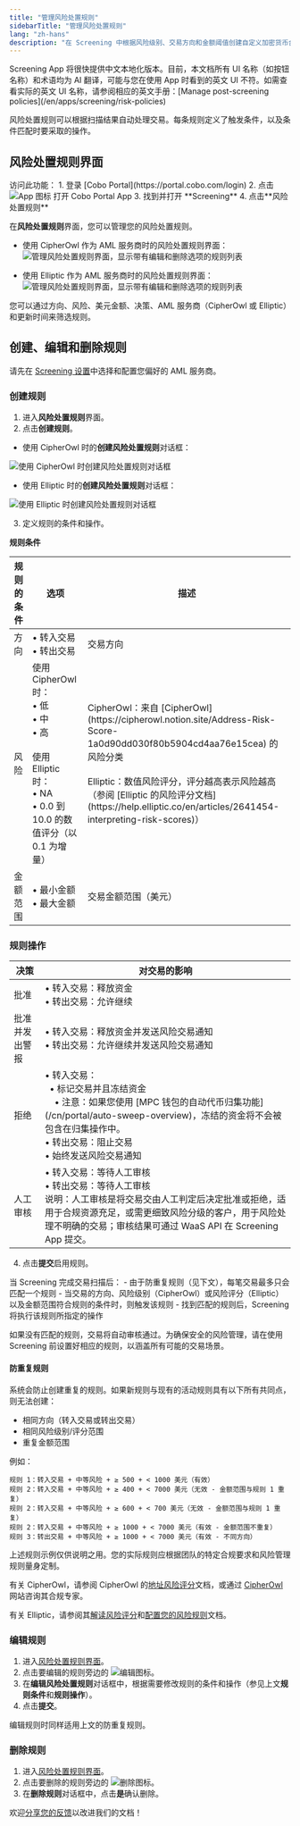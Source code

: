 ```yaml
---
title: "管理风险处置规则"
sidebarTitle: "管理风险处置规则"
lang: "zh-hans"
description: "在 Screening 中根据风险级别、交易方向和金额阈值创建自定义加密货币合规规则。实现 AML/CFT 规则自动执行。"
---
```


<Note>
Screening App 将很快提供中文本地化版本。目前，本文档所有 UI 名称（如按钮名称）和术语均为 AI 翻译，可能与您在使用 App 时看到的英文 UI 不符。如需查看实际的英文 UI 名称，请参阅相应的英文手册：[Manage post-screening policies](/en/apps/screening/risk-policies)
</Note>

风险处置规则可以根据扫描结果自动处理交易。每条规则定义了触发条件，以及条件匹配时要采取的操作。

## 风险处置规则界面

<Info>
访问此功能：
1. 登录 [Cobo Portal](https://portal.cobo.com/login)
2. 点击 <img src="/en/images/common/icon_apps.svg" className="icon" alt="App 图标"/> 打开 Cobo Portal App
3. 找到并打开 **Screening**
4. 点击**风险处置规则**
</Info>

在**风险处置规则**界面，您可以管理您的风险处置规则。

- 使用 CipherOwl 作为 AML 服务商时的风险处置规则界面：
  <img src="/en/images/portal-apps/screening/manage-post-screening-policies-cipherowl.png" className="screenshot_full_screen" alt="管理风险处置规则界面，显示带有编辑和删除选项的规则列表"/>

- 使用 Elliptic 作为 AML 服务商时的风险处置规则界面：
  <img src="/en/images/portal-apps/screening/manage-post-screening-policies-elliptic.png" className="screenshot_full_screen" alt="管理风险处置规则界面，显示带有编辑和删除选项的规则列表"/>

您可以通过方向、风险、美元金额、决策、AML 服务商（CipherOwl 或 Elliptic）和更新时间来筛选规则。

## 创建、编辑和删除规则

<Note>请先在 [Screening 设置](/cn/apps/screening/screening-settings)中选择和配置您偏好的 AML 服务商。</Note>

### 创建规则

1. 进入**风险处置规则**界面。
2. 点击**创建规则**。
  - 使用 CipherOwl 时的**创建风险处置规则**对话框：
  <img src="/en/images/portal-apps/screening/creating-post-screening-policy-cipherowl.svg" className="screenshot_modal" alt="使用 CipherOwl 时创建风险处置规则对话框"/>

  - 使用 Elliptic 时的**创建风险处置规则**对话框：
  <img src="/en/images/portal-apps/screening/creating-post-screening-policy-elliptic.png" className="screenshot_modal" alt="使用 Elliptic 时创建风险处置规则对话框"/>

3. 定义规则的条件和操作。

**规则条件**

<table class="table six-columns">
  <thead>
    <tr>
      <th>规则的条件</th>
      <th>选项</th>
      <th>描述</th>
    </tr>
  </thead>
  <tbody>
    <tr>
      <td>方向</td>
      <td>• 转入交易<br/>• 转出交易</td>
      <td>交易方向</td>
    </tr>
    <tr>
      <td>风险</td>
      <td>使用 CipherOwl 时：<br/>• 低<br/>• 中<br/>• 高<br/><br/>使用 Elliptic 时：<br/>• NA<br/>• 0.0 到 10.0 的数值评分（以 0.1 为增量）</td>
      <td>CipherOwl：来自 [CipherOwl](https://cipherowl.notion.site/Address-Risk-Score-1a0d90dd030f80b5904cd4aa76e15cea) 的风险分类<br/><br/>Elliptic：数值风险评分，评分越高表示风险越高（参阅 [Elliptic 的风险评分文档](https://help.elliptic.co/en/articles/2641454-interpreting-risk-scores)）</td>
    </tr>
    <tr>
      <td>金额范围</td>
      <td>• 最小金额<br/>• 最大金额</td>
      <td>交易金额范围（美元）</td>
    </tr>
  </tbody>
</table>

### 规则操作

<table class="table six-columns">
  <thead>
    <tr>
      <th>决策</th>
      <th>对交易的影响</th>
    </tr>
  </thead>
  <tbody>
    <tr>
      <td>批准</td>
      <td>• 转入交易：释放资金<br/>• 转出交易：允许继续</td>
    </tr>
    <tr>
      <td>批准并发出警报</td>
      <td>• 转入交易：释放资金并发送风险交易通知<br/>• 转出交易：允许继续并发送风险交易通知</td>
    </tr>
    <tr>
      <td>拒绝</td>
      <td>• 转入交易：<br/>&nbsp;&nbsp;• 标记交易并且冻结资金 <br/>&nbsp;&nbsp;&nbsp;&nbsp;• 注意：如果您使用 [MPC 钱包的自动代币归集功能](/cn/portal/auto-sweep-overview)，冻结的资金将不会被包含在归集操作中。<br/>• 转出交易：阻止交易<br/>• 始终发送风险交易通知</td>
    </tr>
    <tr>
      <td>人工审核</td>
      <td>• 转入交易：等待人工审核<br/>• 转出交易：等待人工审核<br/>说明：人工审核是将交易交由人工判定后决定批准或拒绝，适用于合规资源充足，或需更细致风险分级的客户，用于风险处理不明确的交易；审核结果可通过 WaaS API 在 Screening App 提交。</td>
    </tr>
  </tbody>
</table>

4. 点击**提交**启用规则。

<Note>
当 Screening 完成交易扫描后：
- 由于防重复规则（见下文），每笔交易最多只会匹配一个规则
- 当交易的方向、风险级别（CipherOwl）或风险评分（Elliptic）以及金额范围符合规则的条件时，则触发该规则
- 找到匹配的规则后，Screening 将执行该规则所指定的操作
</Note>

<Warning>如果没有匹配的规则，交易将自动审核通过。为确保安全的风险管理，请在使用 Screening 前设置好相应的规则，以涵盖所有可能的交易场景。</Warning>

#### 防重复规则
系统会防止创建重复的规则。如果新规则与现有的活动规则具有以下所有共同点，则无法创建：
- 相同方向（转入交易或转出交易）
- 相同风险级别/评分范围
- 重复金额范围

例如：
```
规则 1：转入交易 + 中等风险 + ≥ 500 + < 1000 美元（有效）
规则 2：转入交易 + 中等风险 + ≥ 400 + < 7000 美元（无效 - 金额范围与规则 1 重复）
规则 2：转入交易 + 中等风险 + ≥ 600 + < 700 美元（无效 - 金额范围与规则 1 重复）
规则 2：转入交易 + 中等风险 + ≥ 1000 + < 7000 美元（有效 - 金额范围不重复）
规则 3：转出交易 + 中等风险 + ≥ 1000 + < 7000 美元（有效 - 不同方向）
```

<Warning>
上述规则示例仅供说明之用。您的实际规则应根据团队的特定合规要求和风险管理规则量身定制。

有关 CipherOwl，请参阅 CipherOwl 的[地址风险评分](https://cipherowl.notion.site/Address-Risk-Score-1a0d90dd030f80b5904cd4aa76e15cea)文档，或通过 [CipherOwl](https://www.cipherowl.com/) 网站咨询其合规专家。

有关 Elliptic，请参阅其[解读风险评分](https://help.elliptic.co/en/articles/2641454-interpreting-risk-scores)和[配置您的风险规则](https://help.elliptic.co/en/articles/8216353-configuring-your-risk-rules)文档。
</Warning>

### 编辑规则

1. 进入[风险处置规则界面](#风险处置规则界面)。  
2. 点击要编辑的规则旁边的 <img src="/en/images/common/icon_edit.svg" className="icon" alt="编辑图标"/>。
3. 在**编辑风险处置规则**对话框中，根据需要修改规则的条件和操作（参见上文**规则条件**和**规则操作**）。
4. 点击**提交**。

<Info>编辑规则时同样适用上文的防重复规则。</Info>

### 删除规则

1. 进入[风险处置规则界面](#风险处置规则界面)。
2. 点击要删除的规则旁边的 <img src="/en/images/common/icon_delete.svg" className="icon" alt="删除图标"/>。
3. 在**删除规则**对话框中，点击**是**确认删除。

<Tip>欢迎[分享您的反馈](https://forms.zohopublic.com/cobo/form/DocumentFeedbackForm/formperma/QvLOhxJv1_JMsJ-1dleZ8Itb_7rzN-LtgvsDdxosoVI?referrername=manuals)以改进我们的文档！</Tip>
